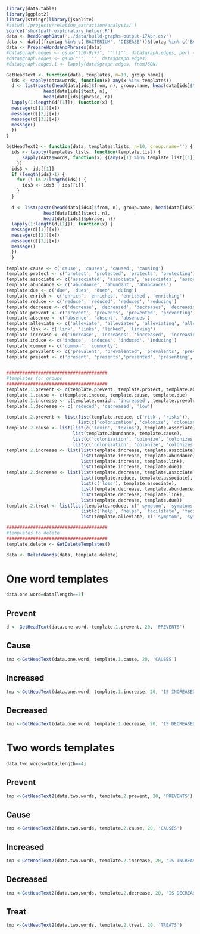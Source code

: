 ```r
library(data.table)
library(ggplot2)
library(stringr)library(jsonlite)
#setwd('/projects/relation_extraction/analysis/')
source('shortpath_exploratory_helper.R')
data <- ReadGraphData('../data/build-graphs-output-17Apr.csv')
data <- data[(fromtag %in% c('BACTERIUM', 'DISEASE'))&(totag %in% c('BACTERIUM', 'DISEASE'))]
data <- PrepareWordsAndPhrases(data)
#data$graph.edges <- gsub("([0-9]+)", '"\\1"', data$graph.edges, perl = T)
#data$graph.edges <- gsub("'", '"', data$graph.edges)
#data$graph.edges.1 <- lapply(data$graph.edges, fromJSON)
```

```r
GetHeadText <- function(data, templates, n=10, group.name){
  ids <- sapply(data$words, function(x) any(x %in% templates))
  d <- list(paste(head(data[ids]$from, n), group.name, head(data[ids]$to, n)),
              head(data[ids]$text, n),  
              head(data[ids]$phrase, n))
  lapply(1:length(d[[1]]), function(x) {
  message(d[[1]][x])
  message(d[[2]][x])
  message(d[[3]][x])
  message()
  })
}

GetHeadText2 <- function(data, templates.lists, n=10, group.name='') {
  ids <- lapply(templates.lists, function(template.list) {
      sapply(data$words, function(x) {(any(x[1] %in% template.list[[1]])) & (any(x[2] %in% template.list[[2]]))})
    })
  ids3 <- ids[[1]]
  if (length(ids)>1) {
    for (i in 2:length(ids)) {
      ids3 <- ids3 | ids[[i]]
    }
  }
  
  d <- list(paste(head(data[ids3]$from, n), group.name, head(data[ids3]$to, n)),
              head(data[ids3]$text, n),  
              head(data[ids3]$phrase, n))
  lapply(1:length(d[[1]]), function(x) {
  message(d[[1]][x])
  message(d[[2]][x])
  message(d[[3]][x])
  message()
  })
  }

template.cause <- c('cause', 'causes', 'caused', 'causing')
template.protect <- c('protect', 'protected', 'protects', 'protecting')
template.associate <- c('associated', 'associate', 'associates', 'associating')
template.abundance <- c('abundance', 'abundant', 'abundances')
template.due <- c('due', 'dues', 'dued', 'duing')
template.enrich <- c('enrich', 'enriches', 'enriched', 'enriching')
template.reduce <- c('reduce', 'reduced', 'reduces', 'reducing')
template.decrease <- c('decrease', 'decreased', 'decreases', 'decreasing')
template.prevent <- c('prevent', 'prevents', 'prevented', 'preventing', 'pervention')
template.absence <- c('absence', 'absent', 'absences')
template.alleviate <- c('alleviate', 'alleviates', 'alleviating', 'alleviation', 'alleviated', 'alleviations')
template.link <- c('link', 'links', 'linked', 'linking')
template.increase <- c('increase', 'increases', 'increased', 'increasing')
template.induce <- c('induce', 'induces', 'induced', 'inducing')
template.common <- c('common', 'commonly')
template.prevalent <- c('prevalent', 'prevalented', 'prevalents', 'prevalenting')
template.present <- c('present', 'presents','presented', 'presenting', 'presence')


######################################
#templates for groups
######################################
template.1.prevent <- c(template.prevent, template.protect, template.absence)
template.1.cause <- c(template.induce, template.cause, template.due)
template.1.increase <- c(template.enrich, 'increased', template.prevalent, template.common, 'high')
template.1.decrease <- c('reduced', 'decreased', 'low')

template.2.prevent <- list(list(template.reduce, c('risk', 'risks')), 
                           list(c('colonization', 'colonize', 'colonizes'), template.prevent))
template.2.cause <- list(list(c('toxin', 'toxins'), template.associate),
                         list(template.abundance, template.cause),
                         list(c('colonization', 'colonize', 'colonizes'), template.cause)
                         list(c('colonization', 'colonize', 'colonizes'), template.link))
template.2.increase <- list(list(template.increase, template.associate),
                            list(template.increase, template.abundance),
                            list(template.increase, template.link), 
                            list(template.increase, template.due))
template.2.decrease <- list(list(template.decrease, template.associate),
                            list(template.reduce, template.associate),
                            list(c('loss'), template.associate),
                            list(template.decrease, template.abundance),
                            list(template.decrease, template.link), 
                            list(template.decrease, template.due))
template.2.treat <- list(list(template.reduce, c(' symptom', 'symptoms')), 
                            list(c('help', 'helps', 'facilitate', 'facilitates'), template.alleviate), 
                            list(template.alleviate, c(' symptom', 'symptoms')))

######################################
#templates to delete
######################################
template.delete <- GetDeleteTemplates()
```

```r
data <- DeleteWords(data, template.delete)
```

# One word templates
```r
data.one.word=data[length==3]
```
## Prevent
```r
d <- GetHeadText(data.one.word, template.1.prevent, 20, 'PREVENTS')
```
## Cause
```r
tmp <-GetHeadText(data.one.word, template.1.cause, 20, 'CAUSES')
```
## Increased
```r
tmp <-GetHeadText(data.one.word, template.1.increase, 20, 'IS INCREASED WITH')
```
## Decreased
```r
tmp <-GetHeadText(data.one.word, template.1.decrease, 20, 'IS DECREASED WHEN')
```

# Two words templates
```r
data.two.words=data[length==4]
```
## Prevent
```r
tmp <-GetHeadText2(data.two.words, template.2.prevent, 20, 'PREVENTS')
```
## Cause
```r
tmp <-GetHeadText2(data.two.words, template.2.cause, 20, 'CAUSES')
```
## Increased
```r
tmp <-GetHeadText2(data.two.words, template.2.increase, 20, 'IS INCREASED WHEN')
```
## Decreased
```r
tmp <-GetHeadText2(data.two.words, template.2.decrease, 20, 'IS DECREASED WHEN')
```
## Treat
```r
tmp <-GetHeadText2(data.two.words, template.2.treat, 20, 'TREATS')
```

